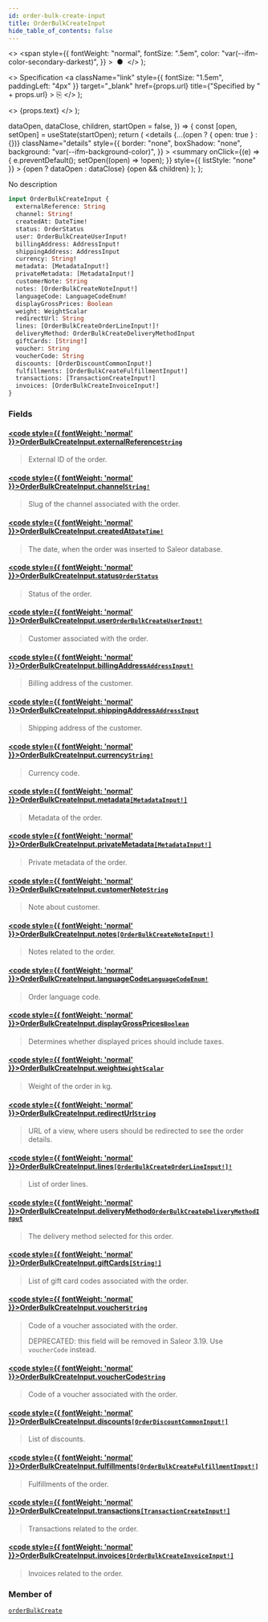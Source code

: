 ```yaml
---
id: order-bulk-create-input
title: OrderBulkCreateInput
hide_table_of_contents: false
---
```


  <>
    <span
      style={{
        fontWeight: "normal",
        fontSize: ".5em",
        color: "var(--ifm-color-secondary-darkest)",
      }}
    >
      &nbsp;●&nbsp;
    </span>
  </>
);

  <>
    Specification
    <a
      className="link"
      style={{ fontSize: "1.5em", paddingLeft: "4px" }}
      target="\_blank"
      href={props.url}
      title={"Specified by " + props.url}
    >
      ⎘
    </a>
  </>
);

  <>
    <span className={props.class}>{props.text}</span>
  </>
);


  dataOpen,
  dataClose,
  children,
  startOpen = false,
}) => {
  const [open, setOpen] = useState(startOpen);
  return (
    <details
      {...(open ? { open: true } : {})}
      className="details"
      style={{
        border: "none",
        boxShadow: "none",
        background: "var(--ifm-background-color)",
      }}
    >
      <summary
        onClick={(e) => {
          e.preventDefault();
          setOpen((open) => !open);
        }}
        style={{ listStyle: "none" }}
      >
        {open ? dataOpen : dataClose}
      </summary>
      {open && children}
    </details>
  );
};

No description

```graphql
input OrderBulkCreateInput {
  externalReference: String
  channel: String!
  createdAt: DateTime!
  status: OrderStatus
  user: OrderBulkCreateUserInput!
  billingAddress: AddressInput!
  shippingAddress: AddressInput
  currency: String!
  metadata: [MetadataInput!]
  privateMetadata: [MetadataInput!]
  customerNote: String
  notes: [OrderBulkCreateNoteInput!]
  languageCode: LanguageCodeEnum!
  displayGrossPrices: Boolean
  weight: WeightScalar
  redirectUrl: String
  lines: [OrderBulkCreateOrderLineInput!]!
  deliveryMethod: OrderBulkCreateDeliveryMethodInput
  giftCards: [String!]
  voucher: String
  voucherCode: String
  discounts: [OrderDiscountCommonInput!]
  fulfillments: [OrderBulkCreateFulfillmentInput!]
  transactions: [TransactionCreateInput!]
  invoices: [OrderBulkCreateInvoiceInput!]
}
```

### Fields

#### [<code style={{ fontWeight: 'normal' }}>OrderBulkCreateInput.<b>externalReference</b></code>](#)<Bullet />[`String`](../../../api-reference/miscellaneous/scalars/string) <Badge class="badge badge--secondary" text="scalar"/>

> External ID of the order.

#### [<code style={{ fontWeight: 'normal' }}>OrderBulkCreateInput.<b>channel</b></code>](#)<Bullet />[`String!`](../../../api-reference/miscellaneous/scalars/string) <Badge class="badge badge--secondary" text="non-null"/> <Badge class="badge badge--secondary" text="scalar"/>

> Slug of the channel associated with the order.

#### [<code style={{ fontWeight: 'normal' }}>OrderBulkCreateInput.<b>createdAt</b></code>](#)<Bullet />[`DateTime!`](../../../api-reference/miscellaneous/scalars/date-time) <Badge class="badge badge--secondary" text="non-null"/> <Badge class="badge badge--secondary" text="scalar"/>

> The date, when the order was inserted to Saleor database.

#### [<code style={{ fontWeight: 'normal' }}>OrderBulkCreateInput.<b>status</b></code>](#)<Bullet />[`OrderStatus`](../../../api-reference/orders/enums/order-status) <Badge class="badge badge--secondary" text="enum"/>

> Status of the order.

#### [<code style={{ fontWeight: 'normal' }}>OrderBulkCreateInput.<b>user</b></code>](#)<Bullet />[`OrderBulkCreateUserInput!`](../../../api-reference/orders/inputs/order-bulk-create-user-input) <Badge class="badge badge--secondary" text="non-null"/> <Badge class="badge badge--secondary" text="input"/>

> Customer associated with the order.

#### [<code style={{ fontWeight: 'normal' }}>OrderBulkCreateInput.<b>billingAddress</b></code>](#)<Bullet />[`AddressInput!`](../../../api-reference/miscellaneous/inputs/address-input) <Badge class="badge badge--secondary" text="non-null"/> <Badge class="badge badge--secondary" text="input"/>

> Billing address of the customer.

#### [<code style={{ fontWeight: 'normal' }}>OrderBulkCreateInput.<b>shippingAddress</b></code>](#)<Bullet />[`AddressInput`](../../../api-reference/miscellaneous/inputs/address-input) <Badge class="badge badge--secondary" text="input"/>

> Shipping address of the customer.

#### [<code style={{ fontWeight: 'normal' }}>OrderBulkCreateInput.<b>currency</b></code>](#)<Bullet />[`String!`](../../../api-reference/miscellaneous/scalars/string) <Badge class="badge badge--secondary" text="non-null"/> <Badge class="badge badge--secondary" text="scalar"/>

> Currency code.

#### [<code style={{ fontWeight: 'normal' }}>OrderBulkCreateInput.<b>metadata</b></code>](#)<Bullet />[`[MetadataInput!]`](../../../api-reference/miscellaneous/inputs/metadata-input) <Badge class="badge badge--secondary" text="list"/> <Badge class="badge badge--secondary" text="input"/>

> Metadata of the order.

#### [<code style={{ fontWeight: 'normal' }}>OrderBulkCreateInput.<b>privateMetadata</b></code>](#)<Bullet />[`[MetadataInput!]`](../../../api-reference/miscellaneous/inputs/metadata-input) <Badge class="badge badge--secondary" text="list"/> <Badge class="badge badge--secondary" text="input"/>

> Private metadata of the order.

#### [<code style={{ fontWeight: 'normal' }}>OrderBulkCreateInput.<b>customerNote</b></code>](#)<Bullet />[`String`](../../../api-reference/miscellaneous/scalars/string) <Badge class="badge badge--secondary" text="scalar"/>

> Note about customer.

#### [<code style={{ fontWeight: 'normal' }}>OrderBulkCreateInput.<b>notes</b></code>](#)<Bullet />[`[OrderBulkCreateNoteInput!]`](../../../api-reference/orders/inputs/order-bulk-create-note-input) <Badge class="badge badge--secondary" text="list"/> <Badge class="badge badge--secondary" text="input"/>

> Notes related to the order.

#### [<code style={{ fontWeight: 'normal' }}>OrderBulkCreateInput.<b>languageCode</b></code>](#)<Bullet />[`LanguageCodeEnum!`](../../../api-reference/miscellaneous/enums/language-code-enum) <Badge class="badge badge--secondary" text="non-null"/> <Badge class="badge badge--secondary" text="enum"/>

> Order language code.

#### [<code style={{ fontWeight: 'normal' }}>OrderBulkCreateInput.<b>displayGrossPrices</b></code>](#)<Bullet />[`Boolean`](../../../api-reference/miscellaneous/scalars/boolean) <Badge class="badge badge--secondary" text="scalar"/>

> Determines whether displayed prices should include taxes.

#### [<code style={{ fontWeight: 'normal' }}>OrderBulkCreateInput.<b>weight</b></code>](#)<Bullet />[`WeightScalar`](../../../api-reference/miscellaneous/scalars/weight-scalar) <Badge class="badge badge--secondary" text="scalar"/>

> Weight of the order in kg.

#### [<code style={{ fontWeight: 'normal' }}>OrderBulkCreateInput.<b>redirectUrl</b></code>](#)<Bullet />[`String`](../../../api-reference/miscellaneous/scalars/string) <Badge class="badge badge--secondary" text="scalar"/>

> URL of a view, where users should be redirected to see the order details.

#### [<code style={{ fontWeight: 'normal' }}>OrderBulkCreateInput.<b>lines</b></code>](#)<Bullet />[`[OrderBulkCreateOrderLineInput!]!`](../../../api-reference/orders/inputs/order-bulk-create-order-line-input) <Badge class="badge badge--secondary" text="non-null"/> <Badge class="badge badge--secondary" text="input"/>

> List of order lines.

#### [<code style={{ fontWeight: 'normal' }}>OrderBulkCreateInput.<b>deliveryMethod</b></code>](#)<Bullet />[`OrderBulkCreateDeliveryMethodInput`](../../../api-reference/orders/inputs/order-bulk-create-delivery-method-input) <Badge class="badge badge--secondary" text="input"/>

> The delivery method selected for this order.

#### [<code style={{ fontWeight: 'normal' }}>OrderBulkCreateInput.<b>giftCards</b></code>](#)<Bullet />[`[String!]`](../../../api-reference/miscellaneous/scalars/string) <Badge class="badge badge--secondary" text="list"/> <Badge class="badge badge--secondary" text="scalar"/>

> List of gift card codes associated with the order.

#### [<code style={{ fontWeight: 'normal' }}>OrderBulkCreateInput.<b>voucher</b></code>](#)<Bullet />[`String`](../../../api-reference/miscellaneous/scalars/string) <Badge class="badge badge--secondary" text="scalar"/>

> Code of a voucher associated with the order.
>
> DEPRECATED: this field will be removed in Saleor 3.19. Use `voucherCode` instead.

#### [<code style={{ fontWeight: 'normal' }}>OrderBulkCreateInput.<b>voucherCode</b></code>](#)<Bullet />[`String`](../../../api-reference/miscellaneous/scalars/string) <Badge class="badge badge--secondary" text="scalar"/>

> Code of a voucher associated with the order.
>
> <Badge text="Added in Saleor 3.18" class="secondary margin-bottom--sm" />

#### [<code style={{ fontWeight: 'normal' }}>OrderBulkCreateInput.<b>discounts</b></code>](#)<Bullet />[`[OrderDiscountCommonInput!]`](../../../api-reference/orders/inputs/order-discount-common-input) <Badge class="badge badge--secondary" text="list"/> <Badge class="badge badge--secondary" text="input"/>

> List of discounts.

#### [<code style={{ fontWeight: 'normal' }}>OrderBulkCreateInput.<b>fulfillments</b></code>](#)<Bullet />[`[OrderBulkCreateFulfillmentInput!]`](../../../api-reference/orders/inputs/order-bulk-create-fulfillment-input) <Badge class="badge badge--secondary" text="list"/> <Badge class="badge badge--secondary" text="input"/>

> Fulfillments of the order.

#### [<code style={{ fontWeight: 'normal' }}>OrderBulkCreateInput.<b>transactions</b></code>](#)<Bullet />[`[TransactionCreateInput!]`](../../../api-reference/payments/inputs/transaction-create-input) <Badge class="badge badge--secondary" text="list"/> <Badge class="badge badge--secondary" text="input"/>

> Transactions related to the order.

#### [<code style={{ fontWeight: 'normal' }}>OrderBulkCreateInput.<b>invoices</b></code>](#)<Bullet />[`[OrderBulkCreateInvoiceInput!]`](../../../api-reference/orders/inputs/order-bulk-create-invoice-input) <Badge class="badge badge--secondary" text="list"/> <Badge class="badge badge--secondary" text="input"/>

> Invoices related to the order.

### Member of

[`orderBulkCreate`](../../../api-reference/orders/mutations/order-bulk-create) <Badge class="badge badge--secondary" text="mutation"/>
